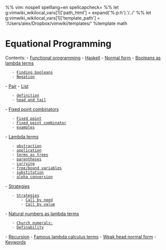 %% vim: nospell spelllang=en spellcapcheck=
%% let g:vimwiki_wikilocal_vars[1]['path_html'] = expand('%:p:h').'/../'
%% let g:vimwiki_wikilocal_vars[1]['template_path'] = '/Users/alex/Dropbox/vimwiki/templates/'
%template math
= Equational Programming =
Contents:
- [[/functional-programming#Functional programming|Functional programming]]
- [[/haskell#Haskell|Haskell]]
- [[/normal-form#Normal form|Normal form]]
- [[/booleans-as-lambda-terms#Booleans as lambda terms|Booleans as lambda terms]]
    - [[/booleans-as-lambda-terms#Booleans as lambda terms#Finding booleans|Finding booleans]]
    - [[/booleans-as-lambda-terms#Booleans as lambda terms#Negation|Negation]]
- [[/pair#Pair|Pair]]
- [[/list#List|List]]
    - [[/list#List#definition|definition]]
    - [[/list#List#head and tail|head and tail]]
- [[/fixed-point-combinators#Fixed point combinators|Fixed point combinators]]
    - [[/fixed-point-combinators#Fixed point combinators#Fixed point|Fixed point]]
    - [[/fixed-point-combinators#Fixed point combinators#Fixed point combinator|Fixed point combinator]]
    - [[/fixed-point-combinators#Fixed point combinators#examples|examples]]
- [[/lambda-terms#Lambda terms|Lambda terms]]
    - [[/lambda-terms#Lambda terms#abstraction|abstraction]]
    - [[/lambda-terms#Lambda terms#application|application]]
    - [[/lambda-terms#Lambda terms#terms as trees|terms as trees]]
    - [[/lambda-terms#Lambda terms#parentheses|parentheses]]
    - [[/lambda-terms#Lambda terms#currying|currying]]
    - [[/lambda-terms#Lambda terms#free/bound variables|free/bound variables]]
    - [[/lambda-terms#Lambda terms#substitution|substitution]]
    - [[/lambda-terms#Lambda terms#alpha conversion|alpha conversion]]
- [[/strategies#Strategies|Strategies]]
    - [[/strategies#Strategies#Strategies|Strategies]]
        - [[/strategies#Strategies#Strategies#Call by need|Call by need]]
        - [[/strategies#Strategies#Strategies#Call by value|Call by value]]
- [[/natural-numbers-as-lambda-terms#Natural numbers as lambda terms|Natural numbers as lambda terms]]
    - [[/natural-numbers-as-lambda-terms#Natural numbers as lambda terms#Church numerals:|Church numerals:]]
    - [[/natural-numbers-as-lambda-terms#Natural numbers as lambda terms#Definability|Definability]]
- [[/recursion#Recursion|Recursion]]
- [[/famous-lambda-calculus-terms#Famous lambda calculus terms|Famous lambda calculus terms]]
- [[/weak-head-normal-form#Weak head normal form|Weak head normal form]]
- [[/keywords#Keywords|Keywords]]

